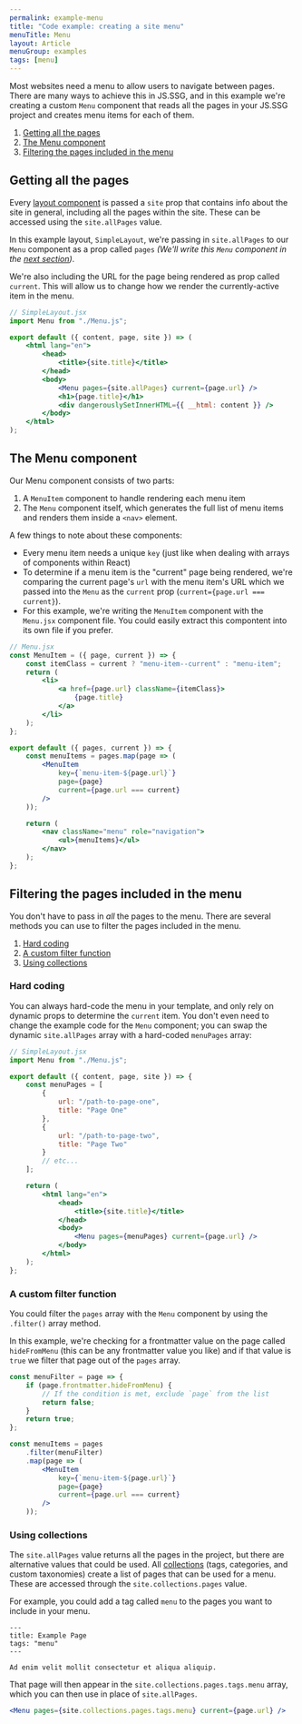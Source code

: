 ```yaml
---
permalink: example-menu
title: "Code example: creating a site menu"
menuTitle: Menu
layout: Article
menuGroup: examples
tags: [menu]
---
```


Most websites need a menu to allow users to navigate between pages. There are many ways to achieve this in JS.SSG, and in this example we're creating a custom `Menu` component that reads all the pages in your JS.SSG project and creates menu items for each of them.

1. [Getting all the pages](#getting-all-the-pages)
2. [The Menu component](#the-menu-component)
3. [Filtering the pages included in the menu](#filtering-the-pages-included-in-the-menu)

## Getting all the pages

Every [layout component](/feature-jsx-templates#layouts) is passed a `site` prop that contains info about the site in general, including all the pages within the site. These can be accessed using the `site.allPages` value.

In this example layout, `SimpleLayout`, we're passing in `site.allPages` to our `Menu` component as a prop called `pages` _(We'll write this `Menu` component in the [next section](#the-menu-component))_.

We're also including the URL for the page being rendered as prop called `current`. This will allow us to change how we render the currently-active item in the menu.

```jsx
// SimpleLayout.jsx
import Menu from "./Menu.js";

export default ({ content, page, site }) => (
    <html lang="en">
        <head>
            <title>{site.title}</title>
        </head>
        <body>
            <Menu pages={site.allPages} current={page.url} />
            <h1>{page.title}</h1>
            <div dangerouslySetInnerHTML={{ __html: content }} />
        </body>
    </html>
);
```

<Callout message="For these examples we're using [JSX templates](/feature-jsx-templates), but the same priciples apply to vanilla [JS templates](/feature-js-templates). The only change required would be to refactor JSX syntax into pure JS template strings (for example `return <h1>{title}</h1>;` would become `` return `<h1>${title}</h1>`; ``)." />

## The Menu component

Our Menu component consists of two parts:

1. A `MenuItem` component to handle rendering each menu item
2. The `Menu` component itself, which generates the full list of menu items and renders them inside a `<nav>` element.

A few things to note about these components:

-   Every menu item needs a unique `key` (just like when dealing with arrays of components within React)
-   To determine if a menu item is the "current" page being rendered, we're comparing the current page's `url` with the menu item's URL which we passed into the `Menu` as the `current` prop (`current={page.url === current}`).
-   For this example, we're writing the `MenuItem` component with the `Menu.jsx` component file. You could easily extract this compontent into its own file if you prefer.

```jsx
// Menu.jsx
const MenuItem = ({ page, current }) => {
    const itemClass = current ? "menu-item--current" : "menu-item";
    return (
        <li>
            <a href={page.url} className={itemClass}>
                {page.title}
            </a>
        </li>
    );
};

export default ({ pages, current }) => {
    const menuItems = pages.map(page => (
        <MenuItem
            key={`menu-item-${page.url}`}
            page={page}
            current={page.url === current}
        />
    ));

    return (
        <nav className="menu" role="navigation">
            <ul>{menuItems}</ul>
        </nav>
    );
};
```

## Filtering the pages included in the menu

You don't have to pass in _all_ the pages to the menu. There are several methods you can use to filter the pages included in the menu.

1. [Hard coding](#hard-coding)
1. [A custom filter function](#a-custom-filter-function)
1. [Using collections](#using-collections)

### Hard coding

You can always hard-code the menu in your template, and only rely on dynamic props to determine the `current` item. You don't even need to change the example code for the `Menu` component; you can swap the dynamic `site.allPages` array with a hard-coded `menuPages` array:

```jsx
// SimpleLayout.jsx
import Menu from "./Menu.js";

export default ({ content, page, site }) => {
    const menuPages = [
        {
            url: "/path-to-page-one",
            title: "Page One"
        },
        {
            url: "/path-to-page-two",
            title: "Page Two"
        }
        // etc...
    ];

    return (
        <html lang="en">
            <head>
                <title>{site.title}</title>
            </head>
            <body>
                <Menu pages={menuPages} current={page.url} />
            </body>
        </html>
    );
};
```

### A custom filter function

You could filter the `pages` array with the `Menu` component by using the `.filter()` array method.

In this example, we're checking for a frontmatter value on the page called `hideFromMenu` (this can be any frontmatter value you like) and if that value is `true` we filter that page out of the `pages` array.

```jsx
const menuFilter = page => {
    if (page.frontmatter.hideFromMenu) {
        // If the condition is met, exclude `page` from the list
        return false;
    }
    return true;
};

const menuItems = pages
    .filter(menuFilter)
    .map(page => (
        <MenuItem
            key={`menu-item-${page.url}`}
            page={page}
            current={page.url === current}
        />
    ));
```

<Callout message="This `menuFilter` function has been writen verbosely to best illustrate the basic concept. In production code, this could be writen as a one-liner in the `const menuItems` declaration: \n\n`.filter(page => !page.frontmatter.hideFromMenu)`" />

### Using collections

The `site.allPages` value returns all the pages in the project, but there are alternative values that could be used. All [collections](/features/taxonomies) (tags, categories, and custom taxonomies) create a list of pages that can be used for a menu. These are accessed through the `site.collections.pages` value.

For example, you could add a tag called `menu` to the pages you want to include in your menu.

```
---
title: Example Page
tags: "menu"
---

Ad enim velit mollit consectetur et aliqua aliquip.
```

That page will then appear in the `site.collections.pages.tags.menu` array, which you can then use in place of `site.allPages`.

```jsx
<Menu pages={site.collections.pages.tags.menu} current={page.url} />
```
